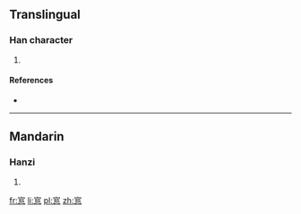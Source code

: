 ==Translingual==

===Han character===
{{Han char|rn=61|rad=心|as=08|sn=12|four=0033<sub>7</sub>|canj=十口口心 (JRRP)|ids=⿱[[官]][[心]]}}

# {{defn|Han|sort=心08}}

====References====
* {{Han ref|kx=0389.090|dkj=10734|dj=0722.140|hdz=42312.050|uh=60B9|ud=24761|bh=D8F9|bd=55545}}

----

==Mandarin==

===Hanzi===
{{cmn-hanzi|pin=[[guàn]] ([[guan4]])|wg=kuan<sup>4</sup>}}

# {{defn|lang=cmn|sort=心08}}

[[fr:悹]]
[[li:悹]]
[[pl:悹]]
[[zh:悹]]